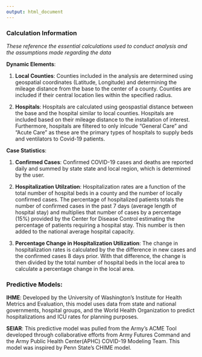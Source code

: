 ```yaml
---
output: html_document
---
```



### Calculation Information
*These reference the essential calculations used to conduct analysis and the assumptions made regarding the data*  

**Dynamic Elements**: 

1. **Local Counties**: Counties included in the analysis are determined using geospatial coordinates (Latitude, Longitude) and determining the mileage distance from the base to the center of a county. Counties are included if their central location lies within the specified radius. 

1. **Hospitals**: Hospitals are calculated using geospastial distance between the base and the hospital similar to local counties. Hospitals are included based on their mileage distance to the installation of interest. Furthermore, hospitals are filtered to only inlcude "General Care" and "Acute Care" as these are the primary types of hospitals to supply beds and ventilators to Covid-19 patients. 

**Case Statistics**: 

1. **Confirmed Cases**: Confirmed COVID-19 cases and deaths are reported daily and summed by state state and local region, which is determined by the user. 

2. **Hospitalization Utilzation**: Hospitalization rates are a function of the total number of hospital beds in a county and the number of locally confirmed cases. The percentage of hospitalized patients totals the number of confirmed cases in the past 7 days (average length of hospital stay) and multiplies that number of cases by a percentage (15%) provided by the Center for Disease Control estimating the percentage of patients requiring a hospital stay. This number is then added to the national average hospital capacity. 

3. **Percentage Change in Hospitalization Utilization**: The change in hospitalization rates is calculated by the the difference in new cases and the confirmed cases 8 days prior. With that difference, the change is then divided by the total number of hospital beds in the local area to calculate a percentage change in the local area.

### Predictive Models: 

**IHME**: Developed by the University of Washington's Institute for Health Metrics and Evaluation, this model uses data from state and national governments, hospital groups, and the World Health Organization to predict hospitalizations and ICU rates for planning purposes. 

**SEIAR**: This predictive model was pulled from the Army's ACME Tool developed through collaborative efforts from Army Futures Command and the Army Public Health Center(APHC) COVID-19 Modeling Team. This model was inspired by Penn State's CHIME model.  

